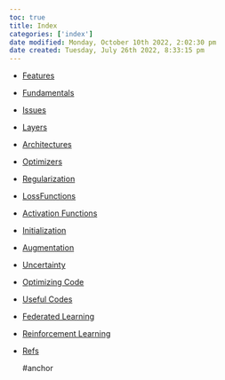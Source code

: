 ```yaml
---
toc: true
title: Index
categories: ['index']
date modified: Monday, October 10th 2022, 2:02:30 pm
date created: Tuesday, July 26th 2022, 8:33:15 pm
---
```


- [Features](Features.qmd)
- [Fundamentals](Fundamentals.qmd)
- [Issues](Issues.qmd)
- [Layers](Layers.qmd)
- [Architectures](Architectures)
- [Optimizers](Optimizers.qmd)
- [Regularization](Regularization.qmd)
- [LossFunctions](LossFunctions)
- [Activation Functions](Activation%20Functions.qmd)
- [Initialization](Initialization.qmd)
- [Augmentation](Augmentation.qmd)
- [Uncertainty](Uncertainty.qmd)
- [Optimizing Code](Optimizing%20Code.qmd)
- [Useful Codes](Useful%20Codes.qmd)
- [Federated Learning](Federated%20Learning.qmd)
- [Reinforcement Learning](Reinforcement%20Learning.qmd)
- [Refs](Refs.qmd)
  

  #anchor



